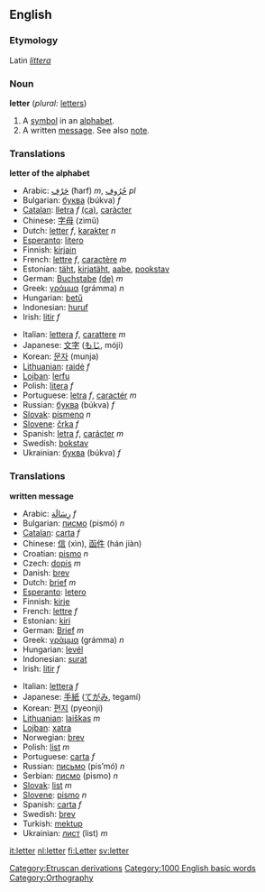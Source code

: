 ==English==

===Etymology===
Latin ''[[littera]]''

===Noun===
'''letter'''  (''plural:'' [[letters]])
# A [[symbol]] in an [[alphabet]].
# A written [[message]]. See also [[note]].

===Translations===
'''letter of the alphabet'''
{{top}}
*Arabic: [[حرف|حَرْف]] (ħarf) ''m'', [[حروف|حُرُوف]] {{IPAchar|(ħurúːf)}} ''pl''
*Bulgarian: [[буква]] (búkva) ''f''
*[[Catalan]]: [[lletra]] ''f'' [[:ca:lletra|(ca)]], [[caràcter]]
*Chinese: [[字母]] (zìmǔ)
*Dutch: [[letter#Dutch|letter]] ''f'', [[karakter]] ''n''
*[[Esperanto]]: [[litero]]
*Finnish: [[kirjain]]
*French: [[lettre]] ''f'', [[caractère]] ''m''
*Estonian: [[täht]], [[kirjatäht]], [[aabe]], [[pookstav]]
*German: [[Buchstabe]] [[:de:Buchstabe|(de)]] ''m''
*Greek: [[γράμμα]] (grámma) ''n''
*Hungarian: [[betű]]
*Indonesian: [[huruf]]
*Irish: [[litir]] ''f''
{{mid}}
*Italian: [[lettera]] ''f'', [[carattere]] ''m''
*Japanese: [[文字]] ([[もじ]], móji)
*Korean: [[문자]] (munja)
*[[Lithuanian]]: [[raidė]] ''f''
*[[Lojban]]: [[lerfu]]
*Polish: [[litera]] ''f''
*Portuguese: [[letra]] ''f'', [[caractér]] ''m''
*Russian: [[буква]] (búkva) ''f''
*[[Slovak]]: [[písmeno]] ''n''
*[[Slovene]]: [[črka]] ''f''
*Spanish: [[letra]] ''f'', [[carácter]] ''m''
*Swedish: [[bokstav]]
*Ukrainian: [[буква]] (búkva) ''f''
{{bottom}}


===Translations===
'''written message'''
{{top}}
*Arabic: [[رسالة|رِسَالَة]] {{IPAchar|(risáːla)}} ''f''
*Bulgarian: [[писмо]] (pismó) ''n''
*[[Catalan]]: [[carta]] ''f''
*Chinese: [[信]] (xìn), [[函件]] (hán jiàn)
*Croatian: [[pismo]] ''n''
*Czech: [[dopis]] ''m''
*Danish: [[brev]]
*Dutch: [[brief]] ''m''
*[[Esperanto]]: [[letero]]
*Finnish: [[kirje]]
*French: [[lettre]] ''f''
*Estonian: [[kiri]]
*German: [[Brief]] ''m''
*Greek: [[γράμμα]] (grámma) ''n''
*Hungarian: [[levél]]
*Indonesian: [[surat]]
*Irish: [[litir]] ''f''
{{mid}}
*Italian: [[lettera]] ''f''
*Japanese: [[手紙]] ([[てがみ]], tegamí)
*Korean: [[편지]] (pyeonji)
*[[Lithuanian]]: [[laiškas]] ''m''
*[[Lojban]]: [[xatra]]
*Norwegian: [[brev]]
*Polish: [[list]] ''m''
*Portuguese: [[carta]] ''f''
*Russian: [[письмо]] (pis’mó) ''n''
*Serbian: [[писмо]] (pismo) ''n''
*[[Slovak]]: [[list]] ''m''
*[[Slovene]]: [[pismo]] ''n''
*Spanish: [[carta]] ''f''
*Swedish: [[brev]]
*Turkish: [[mektup]]
*Ukrainian: [[лист]] (list) ''m''
{{bottom}}

[[Category:Etruscan derivations]]
[[Category:1000 English basic words]]
[[Category:Orthography]]

[[it:letter]]
[[nl:letter]]
[[fi:Letter]]
[[sv:letter]]